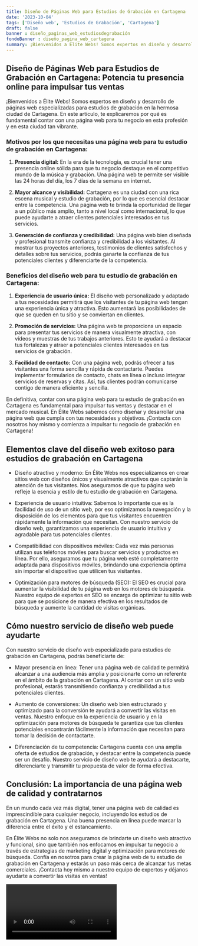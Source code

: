 ```yaml
---
title: Diseño de Páginas Web para Estudios de Grabación en Cartagena
date: '2023-10-04'
tags: ['Diseño web', 'Estudios de Grabación', 'Cartagena']
draft: false
banner : diseño_paginas_web_estudiosdegrabación
fondoBanner : diseño_pagina_web_cartagena
summary: ¡Bienvenidos a Élite Webs! Somos expertos en diseño y desarrollo de páginas web especializadas para estudios de grabación en la hermosa ciudad de Cartagena. En este artículo, te explicaremos por qué es fundamental contar con una página web para tu negocio en esta profesión y en esta ciudad tan vibrante.
---
```


## Diseño de Páginas Web para Estudios de Grabación en Cartagena: Potencia tu presencia online para impulsar tus ventas

¡Bienvenidos a Élite Webs! Somos expertos en diseño y desarrollo de páginas web especializadas para estudios de grabación en la hermosa ciudad de Cartagena. En este artículo, te explicaremos por qué es fundamental contar con una página web para tu negocio en esta profesión y en esta ciudad tan vibrante.

### Motivos por los que necesitas una página web para tu estudio de grabación en Cartagena:

1. **Presencia digital:** En la era de la tecnología, es crucial tener una presencia online sólida para que tu negocio destaque en el competitivo mundo de la música y grabación. Una página web te permite ser visible las 24 horas del día, los 7 días de la semana en internet.

2. **Mayor alcance y visibilidad:** Cartagena es una ciudad con una rica escena musical y estudio de grabación, por lo que es esencial destacar entre la competencia. Una página web te brinda la oportunidad de llegar a un público más amplio, tanto a nivel local como internacional, lo que puede ayudarte a atraer clientes potenciales interesados en tus servicios.

3. **Generación de confianza y credibilidad:** Una página web bien diseñada y profesional transmite confianza y credibilidad a los visitantes. Al mostrar tus proyectos anteriores, testimonios de clientes satisfechos y detalles sobre tus servicios, podrás ganarte la confianza de tus potenciales clientes y diferenciarte de la competencia.

### Beneficios del diseño web para tu estudio de grabación en Cartagena:

1. **Experiencia de usuario única:** El diseño web personalizado y adaptado a tus necesidades permitirá que los visitantes de tu página web tengan una experiencia única y atractiva. Esto aumentará las posibilidades de que se queden en tu sitio y se conviertan en clientes.

2. **Promoción de servicios:** Una página web te proporciona un espacio para presentar tus servicios de manera visualmente atractiva, con vídeos y muestras de tus trabajos anteriores. Esto te ayudará a destacar tus fortalezas y atraer a potenciales clientes interesados en tus servicios de grabación.

3. **Facilidad de contacto:** Con una página web, podrás ofrecer a tus visitantes una forma sencilla y rápida de contactarte. Puedes implementar formularios de contacto, chats en línea o incluso integrar servicios de reservas y citas. Así, tus clientes podrán comunicarse contigo de manera eficiente y sencilla.

En definitiva, contar con una página web para tu estudio de grabación en Cartagena es fundamental para impulsar tus ventas y destacar en el mercado musical. En Élite Webs sabemos cómo diseñar y desarrollar una página web que cumpla con tus necesidades y objetivos. ¡Contacta con nosotros hoy mismo y comienza a impulsar tu negocio de grabación en Cartagena!

<GifSeo />

<Cta />

## Elementos clave del diseño web exitoso para estudios de grabación en Cartagena

- Diseño atractivo y moderno: En Élite Webs nos especializamos en crear sitios web con diseños únicos y visualmente atractivos que captarán la atención de tus visitantes. Nos aseguramos de que tu página web refleje la esencia y estilo de tu estudio de grabación en Cartagena.

- Experiencia de usuario intuitiva: Sabemos lo importante que es la facilidad de uso de un sitio web, por eso optimizamos la navegación y la disposición de los elementos para que tus visitantes encuentren rápidamente la información que necesitan. Con nuestro servicio de diseño web, garantizamos una experiencia de usuario intuitiva y agradable para tus potenciales clientes.

- Compatibilidad con dispositivos móviles: Cada vez más personas utilizan sus teléfonos móviles para buscar servicios y productos en línea. Por ello, aseguramos que tu página web esté completamente adaptada para dispositivos móviles, brindando una experiencia óptima sin importar el dispositivo que utilicen tus visitantes.

- Optimización para motores de búsqueda (SEO): El SEO es crucial para aumentar la visibilidad de tu página web en los motores de búsqueda. Nuestro equipo de expertos en SEO se encarga de optimizar tu sitio web para que se posicione de manera efectiva en los resultados de búsqueda y aumente la cantidad de visitas orgánicas.

## Cómo nuestro servicio de diseño web puede ayudarte

Con nuestro servicio de diseño web especializado para estudios de grabación en Cartagena, podrás beneficiarte de:

- Mayor presencia en línea: Tener una página web de calidad te permitirá alcanzar a una audiencia más amplia y posicionarte como un referente en el ámbito de la grabación en Cartagena. Al contar con un sitio web profesional, estarás transmitiendo confianza y credibilidad a tus potenciales clientes.

- Aumento de conversiones: Un diseño web bien estructurado y optimizado para la conversión te ayudará a convertir las visitas en ventas. Nuestro enfoque en la experiencia de usuario y en la optimización para motores de búsqueda te garantiza que tus clientes potenciales encontrarán fácilmente la información que necesitan para tomar la decisión de contactarte.

- Diferenciación de tu competencia: Cartagena cuenta con una amplia oferta de estudios de grabación, y destacar entre la competencia puede ser un desafío. Nuestro servicio de diseño web te ayudará a destacarte, diferenciarte y transmitir tu propuesta de valor de forma efectiva.

## Conclusión: La importancia de una página web de calidad y contratarnos

En un mundo cada vez más digital, tener una página web de calidad es imprescindible para cualquier negocio, incluyendo los estudios de grabación en Cartagena. Una buena presencia en línea puede marcar la diferencia entre el éxito y el estancamiento.

En Élite Webs no solo nos aseguramos de brindarte un diseño web atractivo y funcional, sino que también nos enfocamos en impulsar tu negocio a través de estrategias de marketing digital y optimización para motores de búsqueda. Confía en nosotros para crear la página web de tu estudio de grabación en Cartagena y estarás un paso más cerca de alcanzar tus metas comerciales. ¡Contacta hoy mismo a nuestro equipo de expertos y déjanos ayudarte a convertir las visitas en ventas!

<Video />

<CtaBot job='Estudios de Grabación' city='Cartagena'/>

<Gmaps query='Cartagena+españa+maps' />